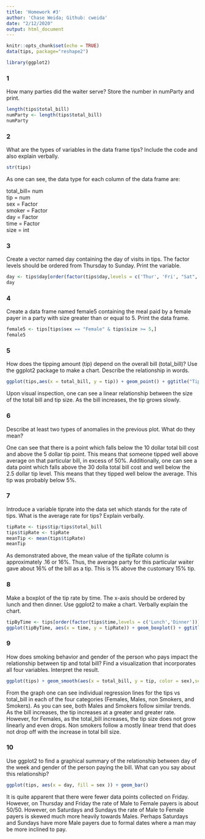 ```yaml
---
title: 'Homework #3'
author: 'Chase Weida; Github: cweida'
date: "2/12/2020"
output: html_document
---
```


```r
knitr::opts_chunk$set(echo = TRUE)
data(tips, package="reshape2")

library(ggplot2)
```


### 1
How many parties did the waiter serve? Store the number in numParty and print.

```r
length(tips$total_bill)
numParty <- length(tips$total_bill)
numParty
```

### 2
What are the types of variables in the data frame tips?
Include the code and also explain verbally.

```r
str(tips)
```

As one can see, the data type for each column of the data frame are:

total_bill= num  
tip       = num  
sex       = Factor  
smoker    = Factor  
day       = Factor  
time      = Factor  
size      = int  


### 3
Create a vector named day containing the day of visits in tips. 
The factor levels should be ordered from Thursday to Sunday. Print the variable.

```r
day <- tips$day[order(factor(tips$day,levels = c('Thur', 'Fri', "Sat", "Sun")))]
day
```

### 4
Create a data frame named female5 containing the meal paid by a female payer in a party with size greater than or equal to 5. 
Print the data frame.

```r
female5 <- tips[tips$sex == "Female" & tips$size >= 5,]
female5
```

### 5
How does the tipping amount (tip) depend on the overall bill (total_bill)? 
Use the ggplot2 package to make a chart. Describe the relationship in words.

```r
ggplot(tips,aes(x = total_bill, y = tip)) + geom_point() + ggtitle("Tips vs Total_bill")
```

Upon visual inspection, one can see a linear relationship between the size of the total bill and tip size. As the bill increases, the tip grows slowly.

### 6
Describe at least two types of anomalies in the previous plot. 
What do they mean?

One can see that there is a point which falls below the 10 dollar total bill cost and above the 5 dollar tip point. This means that someone tipped well above average on that particular bill, in excess of 50%.
Additionally, one can see a data point which falls above the 30 dolla total bill cost and well below the 2.5 dollar tip level. This means that they tipped well below the average. This tip was probably below 5%.

### 7
Introduce a variable tiprate into the data set which stands for the rate of tips. What is the average rate for tips? Explain verbally.

```r
tipRate <- tips$tip/tips$total_bill
tips$tipRate <- tipRate
meanTip <- mean(tips$tipRate)
meanTip
```

As demonstrated above, the mean value of the tipRate column is approximately .16 or 16%. Thus, the average party for this particular waiter gave about 16% of the bill as a tip. This is 1% above the customary 15% tip.

### 8

Make a boxplot of the tip rate by time. 
The x-axis should be ordered by lunch and then dinner. Use ggplot2 to make a chart. Verbally explain the chart.

```r
tipByTime <- tips[order(factor(tips$time,levels = c('Lunch','Dinner'))),]
ggplot(tipByTime, aes(x = time, y = tipRate)) + geom_boxplot() + ggtitle("Tips by Time of Day")
```

### 9

How does smoking behavior and gender of the person who pays impact the relationship between tip and total bill? 
Find a visualization that incorporates all four variables. Interpret the result.

```r
ggplot(tips) + geom_smooth(aes(x = total_bill, y = tip, color = sex),se = FALSE) + geom_smooth(aes(x = total_bill, y = tip, color = smoker), se = FALSE)

```

From the graph one can see individual regression lines for the tips vs total_bill in each of the four categories (Females, Males, non Smokers, and Smokers). As you can see, both Males and Smokers follow similar trends. As the bill increases, the tip increases at a greater and greater rate. However, for Females, as the total_bill increases, the tip size does not grow linearly and even drops. Non smokers follow a mostly linear trend that does not drop off with the increase in total bill size.

### 10

Use ggplot2 to find a graphical summary of the relationship between day of the week and gender of the person paying the bill. What can you say about this relationship?

```r
ggplot(tips, aes(x = day, fill = sex )) + geom_bar()
```

It is quite apparent that there were fewer data points collected on Friday. However, on Thursday and Friday the rate of Male to Female payers is about 50/50. However, on Saturdays and Sundays the rate of Male to Female payers is skewed much more heavily towards Males. Perhaps Saturdays and Sundays have more Male payers due to formal dates where a man may be more inclined to pay.




